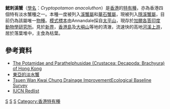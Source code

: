 {{Speciesbox
| genus = Cryptopotamon
| species = anacoluthon
| status = VU
| status_system = iucn3.1
| grandparent_authority = [[Arnold_Edward_Ortmann|Ortmann]], 1896
| authority = ([[Kemp|Kemp]], 1918)
| synonyms = *''Potamon anacoluthon'' Kemp, 1918
*''Sinolapotamon anacoluthon'' (kemp,1918)
}}
'''鰓刺溪蟹'''（[[學名|學名]]：''Cryptopotamon anacoluthon''）是[[香港|香港]]的[[特有種|特有種]]，亦為香港四個特有淡水蟹種之一。本種一度被列入[[溪蟹屬|溪蟹屬]]和[[華石蟹屬|華石蟹屬]]，現被列入[[隱溪蟹屬|隱溪蟹屬]]，目前仍為該屬唯一[[物種|物種]]。[[模式標本|模式標本]]由Annandale採自[[太平山_(香港)|太平山]]，現存於[[加爾各答|加爾各答]][[印度動物學研究所|印度動物學研究所]]。見於[[新界|新界]]，[[香港島|香港島]]及[[大嶼山|大嶼山]]等地的清澈，流速快的高地[[河|河]][[溪|溪]][[上游|上游]]，居於落葉堆中，主食為枯葉。

==參考資料==
*[http://decapoda.nhm.org/pdfs/27130/27130.pdf The Potamidae and Parathelphusidae (Crustacea: Decapoda: Brachyura) of Hong Kong] {{Wayback|url=http://decapoda.nhm.org/pdfs/27130/27130.pdf |date=20120227084536 }}
*[http://web1.nsc.gov.tw/fp.aspx?ctNode=40&xItem=10046&mp=1 東亞的淡水蟹]{{dead link|date=十一月 2017 |bot=InternetArchiveBot }} 
*[http://www.epd.gov.hk/eia/register/report/eiareport/eia_1112005/HTML/EIA/HTML/Volume%201/Sec_7%20Terrestrial%20Ecology_V3.htm Tsuen Wan Kwai Chung Drainage ImprovementEcological Baseline Survey] {{Wayback|url=http://www.epd.gov.hk/eia/register/report/eiareport/eia_1112005/HTML/EIA/HTML/Volume%201/Sec_7%20Terrestrial%20Ecology_V3.htm |date=20180620165058 }}
*[http://www.iucnredlist.org/details/134280/0 IUCN Redlist] {{Wayback|url=http://www.iucnredlist.org/details/134280/0 |date=20180602001825 }}

{{Taxonbar}}

[[Category:1918年描述的动物|S]]
[[Category:隱溪蟹屬|S]]
[[Category:香港動物|S]]
[[Category:香港特有種|Category:香港特有種]]